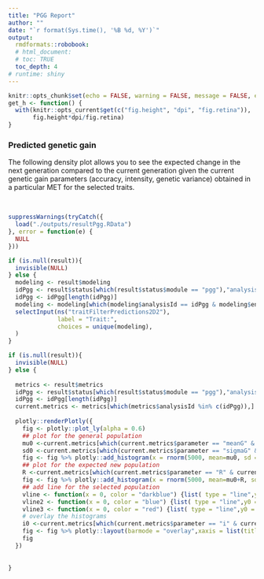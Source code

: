 ```yaml
---
title: "PGG Report"
author: ""
date: "`r format(Sys.time(), '%B %d, %Y')`"
output: 
  rmdformats::robobook:
  # html_document:
  # toc: TRUE
  toc_depth: 4
# runtime: shiny
---
```



```r
knitr::opts_chunk$set(echo = FALSE, warning = FALSE, message = FALSE, error = FALSE)
get_h <- function() {
  with(knitr::opts_current$get(c("fig.height", "dpi", "fig.retina")),
       fig.height*dpi/fig.retina)
}
```

### Predicted genetic gain

The following density plot allows you to see the expected change in the next generation compared to the current generation given the current genetic gain parameters (accuracy, intensity, genetic variance) obtained in a particular MET for the selected traits.

<p>&nbsp;</p>

```r
suppressWarnings(tryCatch({
  load("./outputs/resultPgg.RData")
}, error = function(e) {
  NULL
}))

if (is.null(result)){
  invisible(NULL)
} else {
  modeling <- result$modeling
  idPgg <- result$status[which(result$status$module == "pgg"),"analysisId"];
  idPgg <- idPgg[length(idPgg)]
  modeling <- modeling[which(modeling$analysisId == idPgg & modeling$environment == "across"),"trait"]
  selectInput(ns("traitFilterPredictions2D2"), 
              label = "Trait:", 
              choices = unique(modeling), 
  )
}

```

```r
if (is.null(result)){
  invisible(NULL)
} else {
  
  metrics <- result$metrics
  idPgg <- result$status[which(result$status$module == "pgg"),"analysisId"];
  idPgg <- idPgg[length(idPgg)]
  current.metrics <- metrics[which(metrics$analysisId %in% c(idPgg)),]
  
  plotly::renderPlotly({
    fig <- plotly::plot_ly(alpha = 0.6)
    ## plot for the general population
    mu0 <-current.metrics[which(current.metrics$parameter == "meanG" & current.metrics$trait == input$traitFilterPredictions2D2 ),"value"];
    sd0 <-current.metrics[which(current.metrics$parameter == "sigmaG" & current.metrics$trait == input$traitFilterPredictions2D2 ),"value"];
    fig <- fig %>% plotly::add_histogram(x = rnorm(5000, mean=mu0, sd = sd0 ), histnorm = "probability", name="Current Generation" )
    ## plot for the expected new population
    R <-current.metrics[which(current.metrics$parameter == "R" & current.metrics$trait == input$traitFilterPredictions2D2 ),"value"];
    fig <- fig %>% plotly::add_histogram(x = rnorm(5000, mean=mu0+R, sd = sd0 ), histnorm = "probability", name="Expected New Generation" )
    ## add line for the selected population
    vline <- function(x = 0, color = "darkblue") {list( type = "line",y0 = 0,y1 = 1,yref = "paper",x0 = x, x1 = x,line = list(color = color, dash="dot"))}
    vline2 <- function(x = 0, color = "blue") {list( type = "line",y0 = 0,y1 = 1,yref = "paper",x0 = x, x1 = x,line = list(color = color))}
    vline3 <- function(x = 0, color = "red") {list( type = "line",y0 = 0,y1 = 1,yref = "paper",x0 = x, x1 = x,line = list(color = color))}
    # overlay the histograms
    i0 <-current.metrics[which(current.metrics$parameter == "i" & current.metrics$trait == input$traitFilterPredictions2D2 ),"value"];
    fig <- fig %>% plotly::layout(barmode = "overlay",xaxis = list(title = "Trait value"), yaxis = list(title = "Probability" ),  shapes = list(vline(mu0+(sd0*i0)), vline2(mu0), vline3(mu0+R) ) )
    fig
  })
  
  
}
```

